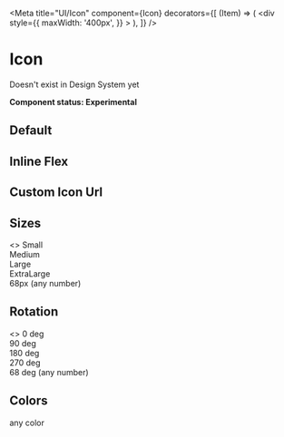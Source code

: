
<Meta
  title="UI/Icon"
  component={Icon}
  decorators={[
    (Item) => (
      <div
        style={{
          maxWidth: '400px',
        }}
      >
        <Item />
      </div>
    ),
  ]}
/>

# Icon

Doesn't exist in Design System yet

**Component status: Experimental**

## Default

<Canvas>
  <Story name="Default">
    <Icon>
      <Location />
    </Icon>
  </Story>
</Canvas>

## Inline Flex

<Canvas>
  <Story name="Inline Flex">
    <Icon inline>
      <Location />
    </Icon>
  </Story>
</Canvas>

## Custom Icon Url

<Canvas>
  <Story name="Custom Icon Url">
    <Icon
      inline
      size={70}
      iconUrl="https://cdn.xs4all.nl/content/_xs4all-themes/first-class/images/icons/usp-trophey_yellow_30.svg"
    />
  </Story>
</Canvas>

## Sizes

<Canvas>
  <Story name="Sizes">
    <>
      <Icon size={14}>
        <Location />
      </Icon>
      Small
      <div style={{ paddingTop: 20 }}>
        <Icon size={20}>
          <Location />
        </Icon>
        Medium
      </div>
      <div style={{ paddingTop: 20 }}>
        <Icon size={32}>
          <Location />
        </Icon>
        Large
      </div>
      <div style={{ paddingTop: 20 }}>
        <Icon size={40}>
          <Location />
        </Icon>
        ExtraLarge
      </div>
      <div style={{ paddingTop: 20 }}>
        <Icon size={68}>
          <Location />
        </Icon>
        68px (any number)
      </div>
    </>
  </Story>
</Canvas>

## Rotation

<Canvas>
  <Story name="Rotation">
    <>
      <Icon size={40}>
        <Location />
      </Icon>
      0 deg
      <div style={{ paddingTop: 20 }}>
        <Icon size={40} rotate={90}>
          <Location />
        </Icon>
        90 deg
      </div>
      <div style={{ paddingTop: 20 }}>
        <Icon size={40} rotate={180}>
          <Location />
        </Icon>
        180 deg
      </div>
      <div style={{ paddingTop: 20 }}>
        <Icon size={40} rotate={270}>
          <Location />
        </Icon>
        270 deg
      </div>
      <div style={{ paddingTop: 20 }}>
        <Icon size={40} rotate={68}>
          <Location />
        </Icon>
        68 deg (any number)
      </div>
    </>
  </Story>
</Canvas>

## Colors

<Canvas>
  <Story name="Colors">
    <div>
      <Icon size={40} color="hotpink">
        <Location />
      </Icon>
      any color
    </div>
  </Story>
</Canvas>
